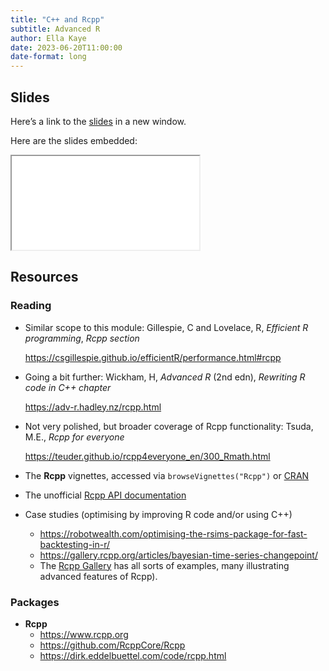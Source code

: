 ```yaml
---
title: "C++ and Rcpp"
subtitle: Advanced R
author: Ella Kaye
date: 2023-06-20T11:00:00
date-format: long
---
```


## Slides

Here's a link to the [slides](/slides/06-r-with-cpp/index.qmd){target="_blank"} in a new window. 

Here are the slides embedded:

<iframe class="slide-deck ar3x2" src="/slides/06-r-with-cpp/index.html" title="06-r-with-cpp slides">
</iframe>

## Resources

### Reading

- Similar scope to this module: Gillespie, C and Lovelace, R, _Efficient R programming_, _Rcpp section_ 

  <https://csgillespie.github.io/efficientR/performance.html#rcpp>

- Going a bit further: Wickham, H, _Advanced R_ (2nd edn), _Rewriting R code in C++ chapter_ 

  <https://adv-r.hadley.nz/rcpp.html>

- Not very polished, but broader coverage of Rcpp functionality: Tsuda, M.E., _Rcpp for everyone_
  
  <https://teuder.github.io/rcpp4everyone_en/300_Rmath.html>

- The **Rcpp** vignettes, accessed via `browseVignettes("Rcpp")` or [CRAN](https://CRAN.R-project.org/package=Rcpp)

- The unofficial [Rcpp API documentation](https://thecoatlessprofessor.com/programming/cpp/unofficial-rcpp-api-documentation)

- Case studies (optimising by improving R code and/or using C++)
  - <https://robotwealth.com/optimising-the-rsims-package-for-fast-backtesting-in-r/>
  - <https://gallery.rcpp.org/articles/bayesian-time-series-changepoint/>
  - The [Rcpp Gallery](https://gallery.rcpp.org/) has all sorts of examples, many illustrating advanced features of Rcpp).

### Packages

- **Rcpp**
  - <https://www.rcpp.org>
  - <https://github.com/RcppCore/Rcpp>
  - <https://dirk.eddelbuettel.com/code/rcpp.html>
  